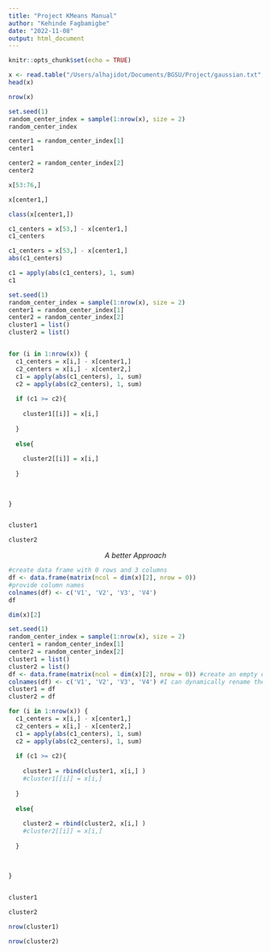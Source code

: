 ```yaml
---
title: "Project KMeans Manual"
author: "Kehinde Fagbamigbe"
date: "2022-11-08"
output: html_document
---
```


```r
knitr::opts_chunk$set(echo = TRUE)
```


```r
x <- read.table("/Users/alhajidot/Documents/BGSU/Project/gaussian.txt", quote="\"", comment.char="")
head(x)
```

```r
nrow(x)
```

```r
set.seed(1)
random_center_index = sample(1:nrow(x), size = 2)
random_center_index
```
```r
center1 = random_center_index[1]
center1
```

```r
center2 = random_center_index[2]
center2
```


```r
x[53:76,]
```

```r
x[center1,]
```

```r
class(x[center1,])
```


```r
c1_centers = x[53,] - x[center1,]
c1_centers
```

```r
c1_centers = x[53,] - x[center1,]
abs(c1_centers)
```

```r
c1 = apply(abs(c1_centers), 1, sum)
c1
```


```r
set.seed(1)
random_center_index = sample(1:nrow(x), size = 2)
center1 = random_center_index[1]
center2 = random_center_index[2]
cluster1 = list()
cluster2 = list()


for (i in 1:nrow(x)) {
  c1_centers = x[i,] - x[center1,]
  c2_centers = x[i,] - x[center2,]
  c1 = apply(abs(c1_centers), 1, sum)
  c2 = apply(abs(c2_centers), 1, sum)
  
  if (c1 >= c2){
    
    cluster1[[i]] = x[i,]
    
  }
  
  else{
    
    cluster2[[i]] = x[i,]
    
  }
  
  
  
}



```


```r
cluster1
```


```r
cluster2
```


$$ A\ better\ Approach $$

```r
#create data frame with 0 rows and 3 columns
df <- data.frame(matrix(ncol = dim(x)[2], nrow = 0))
#provide column names
colnames(df) <- c('V1', 'V2', 'V3', 'V4')
df
```

```r
dim(x)[2]
```


```r



set.seed(1)
random_center_index = sample(1:nrow(x), size = 2)
center1 = random_center_index[1]
center2 = random_center_index[2]
cluster1 = list()
cluster2 = list()
df <- data.frame(matrix(ncol = dim(x)[2], nrow = 0)) #create an empty dataframe
colnames(df) <- c('V1', 'V2', 'V3', 'V4') #I can dynamically rename the variables base on the data or just get the column names from the data itself.
cluster1 = df
cluster2 = df

for (i in 1:nrow(x)) {
  c1_centers = x[i,] - x[center1,]
  c2_centers = x[i,] - x[center2,]
  c1 = apply(abs(c1_centers), 1, sum)
  c2 = apply(abs(c2_centers), 1, sum)
  
  if (c1 >= c2){
    
    cluster1 = rbind(cluster1, x[i,] )
    #cluster1[[i]] = x[i,]
    
  }
  
  else{
    
    cluster2 = rbind(cluster2, x[i,] )
    #cluster2[[i]] = x[i,]
    
  }
  
  
  
}



```




```r
cluster1
```



```r
cluster2
```
```r
nrow(cluster1)
```

```r
nrow(cluster2)
```

